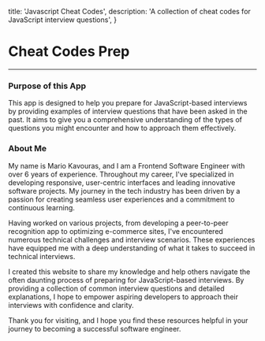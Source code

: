 
  title: 'Javascript Cheat Codes',
  description:
    'A collection of cheat codes for JavaScript interview questions',
}

<HeroPattern />

# Cheat Codes Prep
---

### Purpose of this App

This app is designed to help you prepare for JavaScript-based interviews by providing examples of interview questions that have been asked in the past. It aims to give you a comprehensive understanding of the types of questions you might encounter and how to approach them effectively.

### About Me

My name is Mario Kavouras, and I am a Frontend Software Engineer with over 6 years of experience. Throughout my career, I've specialized in developing responsive, user-centric interfaces and leading innovative software projects. My journey in the tech industry has been driven by a passion for creating seamless user experiences and a commitment to continuous learning.

Having worked on various projects, from developing a peer-to-peer recognition app to optimizing e-commerce sites, I've encountered numerous technical challenges and interview scenarios. These experiences have equipped me with a deep understanding of what it takes to succeed in technical interviews.

I created this website to share my knowledge and help others navigate the often daunting process of preparing for JavaScript-based interviews. By providing a collection of common interview questions and detailed explanations, I hope to empower aspiring developers to approach their interviews with confidence and clarity.

Thank you for visiting, and I hope you find these resources helpful in your journey to becoming a successful software engineer.
